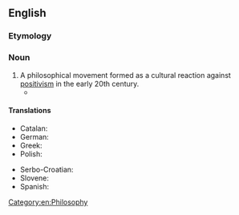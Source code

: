 ==English==
{{wikipedia}}

===Etymology===
{{suffix|en|irrational|ism}}

===Noun===
{{en-noun|~}}

# A philosophical movement formed as a cultural reaction against [[positivism]] in the early 20th century.
#* {{quote-book|en |year=1964 |title=Cross Currents of Psychiatry and Catholic Morality |author=|page=351|ISBN=|passage=Finally, with good reason, this psychology aims to be a psychology of a purely empiriological type. It is pervaded and overwhelmed on every side, however, by a pseudometaphysics of the most vulgar character, which Freud is all the less anxious to dispense iwth as he imagines he has no philosophy or metaphysics at all. I say pseudometaphysics of the most vulgar type, because it combines all the prejudices of deterministic, mechanistic scientism with all the prejudices of '''irrationalism'''. }}

====Translations====
{{trans-top|philosophical movement}}
* Catalan: {{t|ca|irracionalisme|m}}
* German: {{t|de|Irrationalismus|m}}
* Greek: {{t+|el|ιρασιοναλισμός|m}}
* Polish: {{t|pl|irracjonalizm|m}}
{{trans-mid}}
* Serbo-Croatian: {{t+|sh|iracionalizam|m}}
* Slovene: {{t|sl|iracionalizem|m}}
* Spanish: {{t|es|irracionalismo|m}}
{{trans-bottom}}

[[Category:en:Philosophy]]